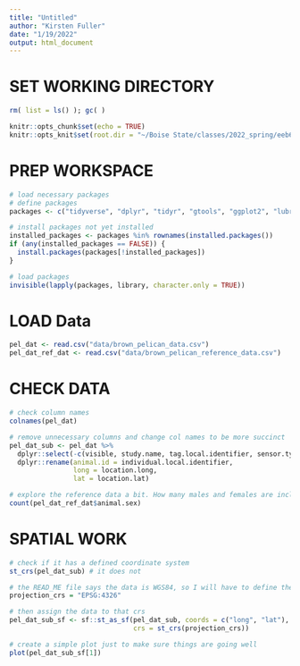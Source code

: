 ```yaml
---
title: "Untitled"
author: "Kirsten Fuller"
date: "1/19/2022"
output: html_document
---
```

# SET WORKING DIRECTORY
```r
rm( list = ls() ); gc( )

knitr::opts_chunk$set(echo = TRUE)
knitr::opts_knit$set(root.dir = "~/Boise State/classes/2022_spring/eeb697_movement_ecol")
```


# PREP WORKSPACE
```r
# load necessary packages
# define packages
packages <- c("tidyverse", "dplyr", "tidyr", "gtools", "ggplot2", "lubridate", "reshape2", "plyr", "rgdal", "sp", "sf", "broom", "maptools", "ggpubr", "ggeasy", "raster","prism", "rasterVis", "latticeExtra", "janitor", "unmarked", "MuMIn", "AICcmodavg")

# install packages not yet installed
installed_packages <- packages %in% rownames(installed.packages())
if (any(installed_packages == FALSE)) {
  install.packages(packages[!installed_packages])
}

# load packages
invisible(lapply(packages, library, character.only = TRUE))
```


# LOAD Data
```r
pel_dat <- read.csv("data/brown_pelican_data.csv")
pel_dat_ref_dat <- read.csv("data/brown_pelican_reference_data.csv")
```


# CHECK DATA
```r
# check column names
colnames(pel_dat)

# remove unnecessary columns and change col names to be more succinct
pel_dat_sub <- pel_dat %>%
  dplyr::select(-c(visible, study.name, tag.local.identifier, sensor.type, individual.taxon.canonical.name)) %>% # get rid of unnecessary columns
  dplyr::rename(animal.id = individual.local.identifier,
                long = location.long,
                lat = location.lat)

# explore the reference data a bit. How many males and females are included in the study?
count(pel_dat_ref_dat$animal.sex)
```


# SPATIAL WORK
```r
# check if it has a defined coordinate system
st_crs(pel_dat_sub) # it does not

# the READ_ME file says the data is WGS84, so I will have to define the crs as an object. The EPSG code for that is 4326
projection_crs = "EPSG:4326"

# then assign the data to that crs
pel_dat_sub_sf <- sf::st_as_sf(pel_dat_sub, coords = c("long", "lat"),
                               crs = st_crs(projection_crs))

# create a simple plot just to make sure things are going well
plot(pel_dat_sub_sf[1])
```

